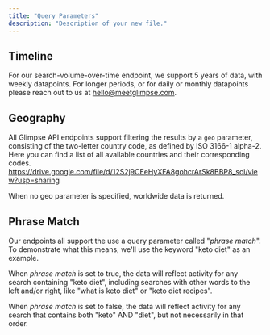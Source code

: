```yaml
---
title: "Query Parameters"
description: "Description of your new file."
---
```


## **Timeline**

For our search-volume-over-time endpoint, we support 5 years of data, with weekly datapoints. For longer periods, or for daily or monthly datapoints please reach out to us at [hello@meetglimpse.com](mailto:hello@meetglimpse.com.).

## **Geography**

All Glimpse API endpoints support filtering the results by a `geo` parameter, consisting of the two-letter country code, as defined by ISO 3166-1 alpha-2. Here you can find a list of all available countries and their corresponding codes. https://drive.google.com/file/d/12S2j9CEeHyXFA8gohcrArSk8BBP8_soi/view?usp=sharing

When no geo parameter is specified, worldwide data is returned.

## Phrase Match

Our endpoints all support the use a query parameter called "_phrase match_". To demonstrate what this means, we'll use the keyword "keto diet" as an example.

When _phrase match_ is set to true, the data will reflect activity for any search containing "keto diet", including searches with other words to the left and/or right, like "what is keto diet" or "keto diet recipes".

When _phrase match_ is set to false, the data will reflect activity for any search that contains both "keto" AND "diet", but not necessarily in that order.

## 